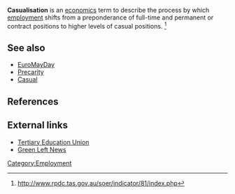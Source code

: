 {{Merge|Precarity|date=November 2006}}
'''Casualisation''' is an [[economics]] term to describe the process by which [[employment]] shifts from a preponderance of full-time and permanent or contract positions to higher levels of casual positions. <ref>http://www.rpdc.tas.gov.au/soer/indicator/81/index.php</ref>

==See also==
* [[EuroMayDay]]
* [[Precarity]]
* [[Casual]]

==References==
<references/>

==External links==
* [http://www.nteu.org.au/about/policymanualold/2921 Tertiary Education Union]
* [http://www.greenleft.org.au/back/2004/594/594p4c.htm Green Left News]

[[Category:Employment]]


{{econ-stub}}